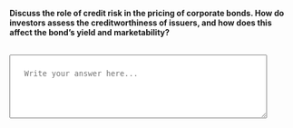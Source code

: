 ::: {.question-block}

<label for="module6_long_q4"><strong>Discuss the role of credit risk in the pricing of corporate bonds. How do investors assess the creditworthiness of issuers, and how does this affect the bond’s yield and marketability?</strong></label><br><br>

<textarea id="module6_long_q4" name="module6_long_q4" rows="4" cols="60" placeholder="Write your answer here..." style="width:90%; padding:25px;"></textarea>

:::
